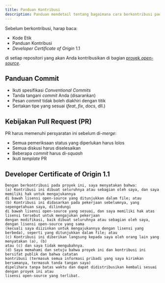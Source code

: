 ```yaml
---
title: Panduan Kontribusi
description: Panduan mendetail tentang bagaimana cara berkontribusi pada proyek HIMARPL
---
```


Sebelum berkontribusi, harap baca:

- Kode Etik
- Panduan Kontribusi
- _Developer Certificate of Origin_ 1.1

di setiap repositori yang akan Anda kontribusikan di bagian [proyek _open-source_](/id/getting-started/04-opensource-projects).

## Panduan Commit

- Ikuti spesifikasi _Conventional Commits_
- Tanda tangani _commit_ Anda (disarankan)
- Pesan _commit_ tidak boleh diakhiri dengan titik
- Sertakan tipe yang sesuai (_feat_, _fix_, _docs_, dll.)

## Kebijakan Pull Request (PR)

PR harus memenuhi persyaratan ini sebelum di-_merge_:

- Semua pemeriksaan status yang diperlukan harus lolos
- Semua diskusi harus diselesaikan
- Beberapa _commit_ harus di-_squash_
- Ikuti _template_ PR

## Developer Certificate of Origin 1.1

```
Dengan berkontribusi pada proyek ini, saya menyatakan bahwa:
(a) Kontribusi ini dibuat seluruhnya atau sebagian oleh saya, dan saya memiliki hak untuk mengajukannya
di bawah lisensi open-source yang ditunjukkan dalam file; atau
(b) Kontribusi ini didasarkan pada pekerjaan sebelumnya, yang sepengetahuan saya, dilindungi
di bawah lisensi open-source yang sesuai, dan saya memiliki hak atas lisensi tersebut untuk mengajukan pekerjaan
dengan modifikasi, baik dibuat seluruhnya atau sebagian oleh saya, dengan lisensi open-source yang sama
(kecuali saya diizinkan untuk mengajukannya dengan lisensi yang berbeda), seperti yang ditunjukkan dalam file; atau
(c) Kontribusi ini diberikan langsung kepada saya oleh orang lain yang menyatakan (a), (b)
atau (c) dan saya tidak mengubahnya.
(d) Saya memahami dan setuju bahwa proyek ini dan kontribusi ini bersifat publik dan bahwa catatan
kontribusi (termasuk semua informasi pribadi yang saya kirimkan bersamanya, termasuk tanda tangan saya)
dipelihara tanpa batas waktu dan dapat didistribusikan kembali sesuai dengan proyek ini atau
lisensi open-source yang terlibat.
```
